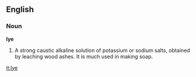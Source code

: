 ==English==

===Noun===

'''lye'''

#A strong caustic alkaline solution of potassium or sodium salts, obtained by leaching wood ashes. It is much used in making soap.

[[it:lye]]